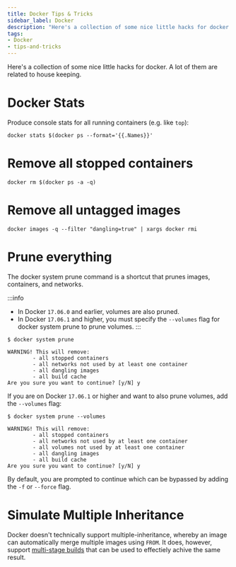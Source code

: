 ```yaml
---
title: Docker Tips & Tricks
sidebar_label: Docker
description: "Here's a collection of some nice little hacks for docker."
tags:
- Docker
- tips-and-tricks
---
```


Here's a collection of some nice little hacks for docker. A lot of them are related to house keeping.

# Docker Stats

Produce console stats for all running containers (e.g. like `top`):

```
docker stats $(docker ps --format='{{.Names}}'
```

# Remove all stopped containers

```
docker rm $(docker ps -a -q)
```

# Remove all untagged images

```
docker images -q --filter "dangling=true" | xargs docker rmi
```

# Prune everything

The docker system prune command is a shortcut that prunes images, containers, and networks.

:::info
- In Docker `17.06.0` and earlier, volumes are also pruned.
- In Docker `17.06.1` and higher, you must specify the `--volumes` flag for docker system prune to prune volumes.
:::

```
$ docker system prune

WARNING! This will remove:
        - all stopped containers
        - all networks not used by at least one container
        - all dangling images
        - all build cache
Are you sure you want to continue? [y/N] y
```

If you are on Docker `17.06.1` or higher and want to also prune volumes, add the `--volumes` flag:

```
$ docker system prune --volumes

WARNING! This will remove:
        - all stopped containers
        - all networks not used by at least one container
        - all volumes not used by at least one container
        - all dangling images
        - all build cache
Are you sure you want to continue? [y/N] y
```

By default, you are prompted to continue which can be bypassed by adding the `-f` or `--force` flag.

# Simulate Multiple Inheritance

Docker doesn't technically support multiple-inheritance, whereby an image can automatically merge multiple images using `FROM`. It does, however, support [multi-stage builds](/reference/best-practices/docker-best-practices.md#multi-stage-builds) that can be used to effectiely achive the same result.
